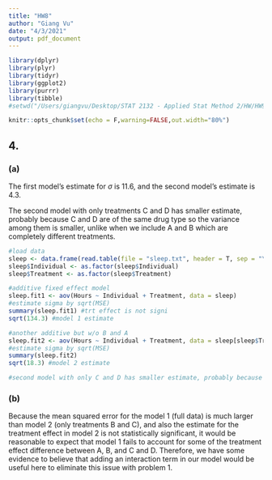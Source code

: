 ```yaml
---
title: "HW8"
author: "Giang Vu"
date: "4/3/2021"
output: pdf_document
---
```


```r
library(dplyr)
library(plyr)
library(tidyr)
library(ggplot2)
library(purrr)
library(tibble)
#setwd("/Users/giangvu/Desktop/STAT 2132 - Applied Stat Method 2/HW/HW9")
```

```r
knitr::opts_chunk$set(echo = F,warning=FALSE,out.width="80%")
```


## 4.\

### (a)\

The first model's estimate for $\sigma$ is 11.6, and the second model's estimate is 4.3.\

The second model with only treatments C and D has smaller estimate, probably because C and D are of the same drug type so the variance among them is smaller, unlike when we include A and B which are completely different treatments.\

```r
#load data
sleep <- data.frame(read.table(file = "sleep.txt", header = T, sep = "\t", stringsAsFactors = F))
sleep$Individual <- as.factor(sleep$Individual)
sleep$Treatment <- as.factor(sleep$Treatment)

#additive fixed effect model
sleep.fit1 <- aov(Hours ~ Individual + Treatment, data = sleep)
#estimate sigma by sqrt(MSE)
summary(sleep.fit1) #trt effect is not signi
sqrt(134.3) #model 1 estimate

#another additive but w/o B and A
sleep.fit2 <- aov(Hours ~ Individual + Treatment, data = sleep[sleep$Treatment %in% c("C","D"),])
#estimate sigma by sqrt(MSE)
summary(sleep.fit2)
sqrt(18.3) #model 2 estimate

#second model with only C and D has smaller estimate, probably because C and D are of the same drug type so the variance is smaller, unlike A and B which are completely different treatment.
```

### (b)\

Because the mean squared error for the model 1 (full data) is much larger than model 2 (only treatments B and C), and also the estimate for the treatment effect in model 2 is not statistically significant, it would be reasonable to expect that model 1 fails to account for some of the treatment effect difference between A, B, and C and D. Therefore, we have some evidence to believe that adding an interaction term in our model would be useful here to eliminate this issue with problem 1.

\newpage

